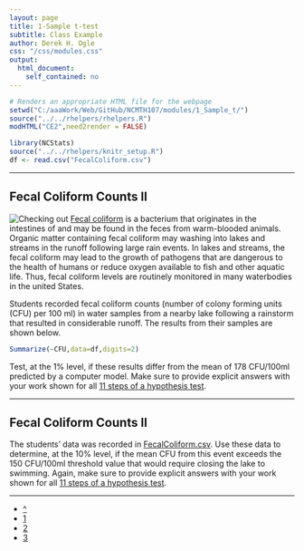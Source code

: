 ```yaml
---
layout: page
title: 1-Sample t-test
subtitle: Class Example
author: Derek H. Ogle
css: "/css/modules.css"
output:
  html_document:
    self_contained: no
---
```


```r
# Renders an appropriate HTML file for the webpage
setwd("C:/aaaWork/Web/GitHub/NCMTH107/modules/1_Sample_t/")
source("../../rhelpers/rhelpers.R")
modHTML("CE2",need2render = FALSE)
```

```r
library(NCStats)
source("../../rhelpers/knitr_setup.R")
df <- read.csv("FecalColiform.csv")
```

----

## Fecal Coliform Counts II
<img src="http://derekogle.com/NCMTH107/modules/zimgs/warning_sign.jpg" alt="Checking out" class="img-right">
[Fecal coliform](https://en.wikipedia.org/wiki/Fecal_coliform) is a bacterium that originates in the intestines of and may be found in the feces from warm-blooded animals.  Organic matter containing fecal coliform may washing into lakes and streams in the runoff following large rain events.  In lakes and streams, the fecal coliform may lead to the growth of pathogens that are dangerous to the health of humans or reduce oxygen available to fish and other aquatic life.  Thus, fecal coliform levels are routinely monitored in many waterbodies in the united States.

Students recorded fecal coliform counts (number of colony forming units (CFU) per 100 ml) in water samples from a nearby lake following a rainstorm that resulted in considerable runoff.  The results from their samples are shown below.

```r
Summarize(~CFU,data=df,digits=2)
```

Test, at the 1% level, if these results differ from the mean of 178 CFU/100ml predicted by a computer model.  Make sure to provide explicit answers with your work shown for all [11 steps of a hypothesis test](../Hypothesis_Testing/11-steps.html).

----

## Fecal Coliform Counts II
The students' data was recorded in [FecalColiform.csv](FecalColiform.csv).  Use these data to determine, at the 10% level, if the mean CFU from this event exceeds the 150 CFU/100ml threshold value that would require closing the lake to swimming.  Again, make sure to provide explicit answers with your work shown for all [11 steps of a hypothesis test](../Hypothesis_Testing/11-steps.html).

----

<div class="text-center">
<ul class="pagination pagination-lg">
  <li><a href="index.html">^</a></li>
  <li><a href="CE1.html">1</a></li>
  <li class="active"><a href="#">2</a></li>
  <li><a href="CE3.html">3</a></li>
</ul>
</div>
